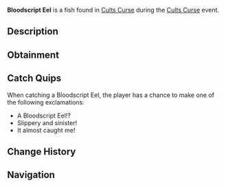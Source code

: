 {{FishInfobox
|image          = Bloodscript Eel.png
|rarity         = Limited
|event          = Cults Curse
|sea            = First Sea
|location       = [[Cults Curse]]
|sublocation    = 
|sources        = Fishing Rod
|radar_location = 
|prog_speed     = -70
|xp             = 2400
|weather        = 
|time           = 
|season         = 
|bait           = 
|base_weight    = 45
|base_value     = 6800
|weight_range   = 27
|base_chance    = 3
|base_resil     = 5
}}
'''Bloodscript Eel''' is a {{Rarity|Limited}} fish found in [[Cults Curse]] during the [[Cults Curse]] event.

== Description ==
{{Description|Slithering through scarlet currents, the Bloodscript Eel etches itself within the veins of the unwary.|Bestiary Entry}}

== Obtainment ==
{{Description|Can only be caught in the Cursed Pool.|Bestiary Hint}}
{{Fish Availability|
Cults Curse
|top_rods      = 
Free Spirit Rod\67316.42\149401.04;
Leviathan's Fang Rod\66007.2\143183.7;
Trident Rod\57846.54\128383.74;
Firefly Rod\55698.03\128861.62;
Azure Of Lagoon\53062\119072.06;
Adventurer's Rod\52256.63\121003.49;
Plastic Rod\35566.65\83328.56;
Fischer's Rod\35553.39\83453.9;
No-Life Rod\52000.32\109549.52;
Seraphic Rod\51656.1\107804.95;
Astralhook Rod\51158.25\105827.23;
Ethereal Prism Rod\50926.53\105434.3;
Challenger's Rod\50695.3\106679.68;
Rod Of The Forgotten Fang\46445.49\97024.48;
Blazebringer Rod\43583.62\92142.99;
Verdant Shear Rod\40805.03\86594.71;
Zeus Rod\40176.97\84940.77;
Rod Of The Depths\39992.63\83796.76;
Rod Of The Exalted One\39128.35\81357.49;
Depthseeker Rod\38790.39\82427.74;
Avalanche Rod\33664.87\71574.56;
Volcanic Rod\31430.96\66450.27;
Steady Rod\11749.95\26311.22
|recommended   = Trident Rod
}}

== Catch Quips ==
When catching a Bloodscript Eel, the player has a chance to make one of the following exclamations:
* A Bloodscript Eel!?
* Slippery and sinister!
* It almost caught me!

== Change History ==
{{Change History|{{subst:Current Version}}}}

== Navigation ==
{{Fish Navbox|Cults Curse}}